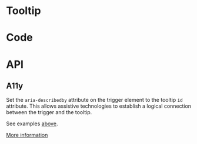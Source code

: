 


# Tooltip

<Tags />

# Code

<TooltipPlayground height="16rem" />

# API

<PropsApi />

## A11y

Set the `aria-describedby` attribute on the trigger element to the tooltip `id` attribute. This allows assistive technologies to establish a logical connection between the trigger and the tooltip. 

See examples [above](#usage). 

[More information](https://www.w3.org/WAI/ARIA/apg/patterns/tooltip/)

